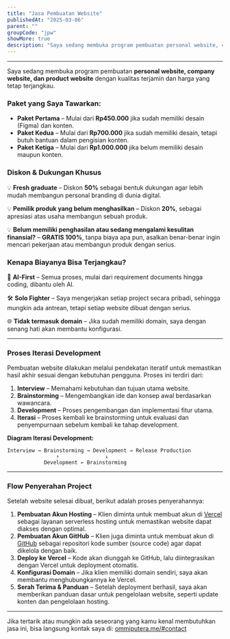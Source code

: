 ```yaml
---
title: "Jasa Pembuatan Website"
publishedAt: "2025-03-06"
parent: ""
groupCode: "jpw"
showMore: true
description: "Saya sedang membuka program pembuatan personal website, company website, dan product website dengan kualitas terjamin dan harga yang tetap terjangkau."
---
```


---

Saya sedang membuka program pembuatan **personal website, company website, dan product website** dengan kualitas terjamin dan harga yang tetap terjangkau.

### **Paket yang Saya Tawarkan:**

- **Paket Pertama** – Mulai dari **Rp450.000** jika sudah memiliki desain (Figma) dan konten.
- **Paket Kedua** – Mulai dari **Rp700.000** jika sudah memiliki desain, tetapi butuh bantuan dalam pengisian konten.
- **Paket Ketiga** – Mulai dari **Rp1.000.000** jika belum memiliki desain maupun konten.

### **Diskon & Dukungan Khusus**

💡 **Fresh graduate** – Diskon **50%** sebagai bentuk dukungan agar lebih mudah membangun personal branding di dunia digital.

💡 **Pemilik produk yang belum menghasilkan** – Diskon **20%**, sebagai apresiasi atas usaha membangun sebuah produk.

💡 **Belum memiliki penghasilan atau sedang mengalami kesulitan finansial?** – **GRATIS 100%**, tanpa biaya apa pun, asalkan benar-benar ingin mencari pekerjaan atau membangun produk dengan serius.

### **Kenapa Biayanya Bisa Terjangkau?**

🚀 **AI-First** – Semua proses, mulai dari requirement documents hingga coding, dibantu oleh AI.

🛠 **Solo Fighter** – Saya mengerjakan setiap project secara pribadi, sehingga mungkin ada antrean, tetapi setiap website dibuat dengan serius.

🌐 **Tidak termasuk domain** – Jika sudah memiliki domain, saya dengan senang hati akan membantu konfigurasi.

---

### **Proses Iterasi Development**

Pembuatan website dilakukan melalui pendekatan iteratif untuk memastikan hasil akhir sesuai dengan kebutuhan pengguna. Proses ini terdiri dari:

1. **Interview** – Memahami kebutuhan dan tujuan utama website.
2. **Brainstorming** – Mengembangkan ide dan konsep awal berdasarkan wawancara.
3. **Development** – Proses pengembangan dan implementasi fitur utama.
4. **Iterasi** – Proses kembali ke brainstorming untuk evaluasi dan penyempurnaan sebelum kembali ke tahap development.

**Diagram Iterasi Development:**

```plaintext
Interview → Brainstorming → Development → Release Production
                ↑               ↓
            Development ← Brainstorming
```

---

### **Flow Penyerahan Project**

Setelah website selesai dibuat, berikut adalah proses penyerahannya:

1. **Pembuatan Akun Hosting** – Klien diminta untuk membuat akun di [Vercel](https://vercel.com/) sebagai layanan serverless hosting untuk memastikan website dapat diakses dengan optimal.
2. **Pembuatan Akun GitHub** – Klien juga diminta untuk membuat akun di [GitHub](https://github.com/) sebagai repositori kode sumber (source code) agar dapat dikelola dengan baik.
3. **Deploy ke Vercel** – Kode akan diunggah ke GitHub, lalu diintegrasikan dengan Vercel untuk deployment otomatis.
4. **Konfigurasi Domain** – Jika klien memiliki domain sendiri, saya akan membantu menghubungkannya ke Vercel.
5. **Serah Terima & Panduan** – Setelah deployment berhasil, saya akan memberikan panduan dasar untuk pengelolaan website, seperti update konten dan pengelolaan hosting.

---

Jika tertarik atau mungkin ada seseorang yang kamu kenal membutuhkan jasa ini, bisa langsung kontak saya di: [ommiputera.me/#contact](https://www.ommiputera.me/#contact)
